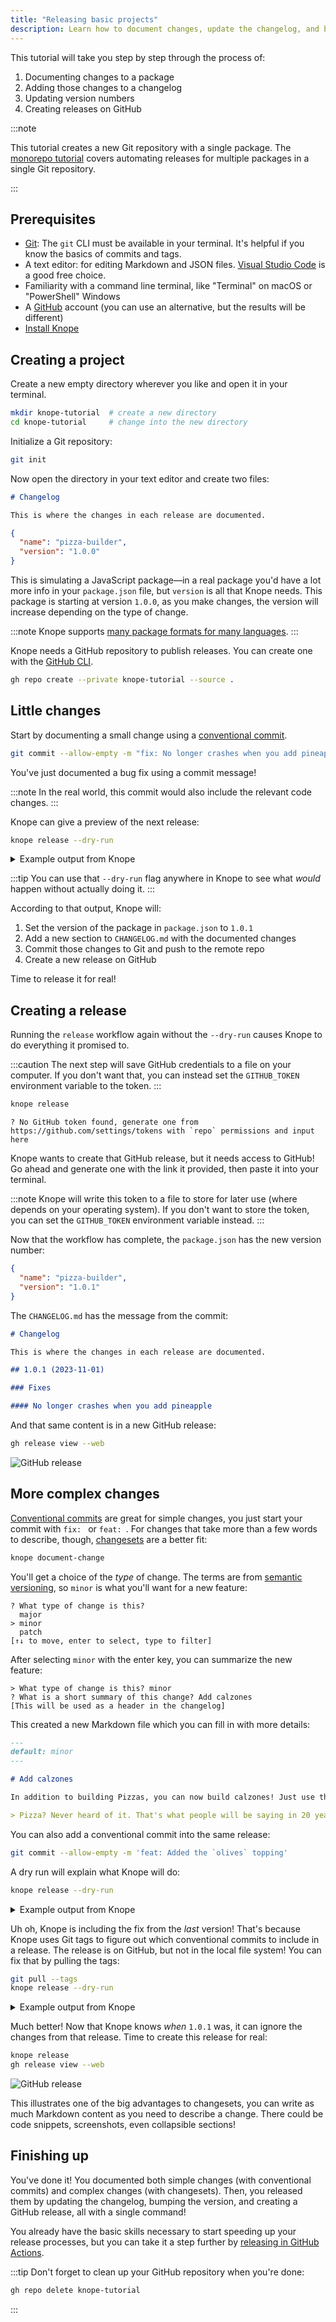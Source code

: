 ```yaml
---
title: "Releasing basic projects"
description: Learn how to document changes, update the changelog, and bump package versions
---
```


This tutorial will take you step by step through the process of:

1. Documenting changes to a package
2. Adding those changes to a changelog
3. Updating version numbers
4. Creating releases on GitHub

:::note

This tutorial creates a new Git repository with a single package.
The [monorepo tutorial](/tutorials/releasing-multiple-packages) covers automating releases for multiple packages in a single Git repository.

:::

## Prerequisites

- [Git](https://git-scm.com/): The `git` CLI must be available in your terminal.
  It's helpful if you know the basics of commits and tags.
- A text editor: for editing Markdown and JSON files. [Visual Studio Code](https://code.visualstudio.com/) is a good free choice.
- Familiarity with a command line terminal, like "Terminal" on macOS or "PowerShell" Windows
- A [GitHub](https://github.com) account (you can use an alternative, but the results will be different)
- [Install Knope](/installation)

## Creating a project

Create a new empty directory wherever you like and open it in your terminal.

```sh
mkdir knope-tutorial  # create a new directory
cd knope-tutorial     # change into the new directory
```

Initialize a Git repository:

```sh
git init
```

Now open the directory in your text editor and create two files:

```md title="CHANGELOG.md"
# Changelog

This is where the changes in each release are documented.
```

```json title="package.json"
{
  "name": "pizza-builder",
  "version": "1.0.0"
}
```

This is simulating a JavaScript package—in a real package you'd have a lot more info in your `package.json` file,
but `version` is all that Knope needs.
This package is starting at version `1.0.0`,
as you make changes, the version will increase depending on the type of change.

:::note
Knope supports [many package formats for many languages](../reference/config/versioned_files).
:::

Knope needs a GitHub repository to publish releases. You can create one with the [GitHub CLI](https://cli.github.com/).

```sh
gh repo create --private knope-tutorial --source .
```

## Little changes

Start by documenting a small change using a [conventional commit].

```sh
git commit --allow-empty -m "fix: No longer crashes when you add pineapple"
```

You've just documented a bug fix using a commit message!

:::note
In the real world, this commit would also include the relevant code changes.
:::

Knope can give a preview of the next release:

```sh
knope release --dry-run
```

<details>
    <summary>Example output from Knope</summary>

```text
Would add the following to package.json: 1.0.1
Would add the following to CHANGELOG.md:
## 1.0.1 (2023-11-01)

### Fixes

#### No longer crashes when you add pineapple

Would add files to git:
package.json
CHANGELOG.md
Would run git commit -m "chore: prepare release 1.0.1" && git push
Would create a release on GitHub with name 1.0.1 (2023-11-01) and tag v1.0.1 and body:

## Fixes

### No longer crashes when you add pineapple
```

</details>

:::tip
You can use that `--dry-run` flag anywhere in Knope to see what _would_ happen without actually doing it.
:::

According to that output, Knope will:

1. Set the version of the package in `package.json` to `1.0.1`
2. Add a new section to `CHANGELOG.md` with the documented changes
3. Commit those changes to Git and push to the remote repo
4. Create a new release on GitHub

Time to release it for real!

## Creating a release

Running the `release` workflow again without the `--dry-run` causes Knope to do everything it promised to.

:::caution
The next step will save GitHub credentials to a file on your computer.
If you don't want that, you can instead set the `GITHUB_TOKEN` environment variable to the token.
:::

```sh
knope release
```

```
? No GitHub token found, generate one from https://github.com/settings/tokens with `repo` permissions and input here
```

Knope wants to create that GitHub release, but it needs access to GitHub!
Go ahead and generate one with the link it provided, then paste it into your terminal.

:::note
Knope will write this token to a file to store for later use (where depends on your operating system).
If you don't want to store the token, you can set the `GITHUB_TOKEN` environment variable instead.
:::

Now that the workflow has complete, the `package.json` has the new version number:

```json title="package.json" {3}
{
  "name": "pizza-builder",
  "version": "1.0.1"
}
```

The `CHANGELOG.md` has the message from the commit:

```md title="CHANGELOG.md" {5-9}
# Changelog

This is where the changes in each release are documented.

## 1.0.1 (2023-11-01)

### Fixes

#### No longer crashes when you add pineapple
```

And that same content is in a new GitHub release:

```sh
gh release view --web
```

![GitHub release](./release_1.0.1.png)

## More complex changes

[Conventional commits] are great for simple changes, you just start your commit with `fix: ` or `feat: `.
For changes that take more than a few words to describe, though, [changesets] are a better fit:

```sh
knope document-change
```

You'll get a choice of the _type_ of change.
The terms are from [semantic versioning], so `minor` is what you'll want for a new feature:

```
? What type of change is this?
  major
> minor
  patch
[↑↓ to move, enter to select, type to filter]
```

After selecting `minor` with the enter key, you can summarize the new feature:

```
> What type of change is this? minor
? What is a short summary of this change? Add calzones
[This will be used as a header in the changelog]
```

This created a new Markdown file which you can fill in with more details:

```md title=".changeset/add_calzones.md" ins={6-9}
---
default: minor
---

# Add calzones

In addition to building Pizzas, you can now build calzones! Just use the new `--calzone` option!

> Pizza? Never heard of it. That's what people will be saying in 20 years, because pizza is old news. Pizza is your grandfather's calzone.
```

You can also add a conventional commit into the same release:

```sh
git commit --allow-empty -m 'feat: Added the `olives` topping'
```

A dry run will explain what Knope will do:

```sh
knope release --dry-run
```

<details>
    <summary>Example output from Knope</summary>

```text {16-18,37-39}
Would delete: .changeset/add_calzones.md
Would add the following to package.json: 1.1.0
Would add the following to CHANGELOG.md:
## 1.1.0 (2023-11-02)

### Features

#### Added the `olives` topping

#### Add calzones

In addition to building Pizzas, you can now build calzones! Just use the new `--calzone` option!

> Pizza? Never heard of it. That's what people will be saying in 20 years, because pizza is old news. Pizza is your grandfather's calzone.

### Fixes

#### No longer crashes when you add pineapple

Would add files to git:
package.json
CHANGELOG.md
.changeset/add_calzones.md
Would run git commit -m "chore: prepare release 1.1.0" && git push
Would create a release on GitHub with name 1.1.0 (2023-11-02) and tag v1.1.0 and body:

## Features

### Added the `olives` topping

### Add calzones

In addition to building Pizzas, you can now build calzones! Just use the new `--calzone` option!

> Pizza? Never heard of it. That's what people will be saying in 20 years, because pizza is old news. Pizza is your grandfather's calzone.

## Fixes

### No longer crashes when you add pineapple

```

</details>

Uh oh, Knope is including the fix from the _last_ version!
That's because Knope uses Git tags to figure out which conventional commits to include in a release.
The release is on GitHub, but not in the local file system! You can fix that by pulling the tags:

```sh
git pull --tags
knope release --dry-run
```

<details>
    <summary>Example output from Knope</summary>

```text
Would delete: .changeset/add_calzones.md
Would add the following to package.json: 1.1.0
Would add the following to CHANGELOG.md:
## 1.1.0 (2023-11-02)

### Features

#### Added the `olives` topping

#### Add calzones

In addition to building Pizzas, you can now build calzones! Just use the new `--calzone` option!

> Pizza? Never heard of it. That's what people will be saying in 20 years, because pizza is old news. Pizza is your grandfather's calzone.

Would add files to git:
package.json
CHANGELOG.md
.changeset/add_calzones.md
Would run git commit -m "chore: prepare release 1.1.0" && git push
Would create a release on GitHub with name 1.1.0 (2023-11-02) and tag v1.1.0 and body:

## Features

### Added the `olives` topping

### Add calzones

In addition to building Pizzas, you can now build calzones! Just use the new `--calzone` option!

> Pizza? Never heard of it. That's what people will be saying in 20 years, because pizza is old news. Pizza is your grandfather's calzone.
```

</details>

Much better!
Now that Knope knows _when_ `1.0.1` was, it can ignore the changes from that release.
Time to create this release for real:

```sh
knope release
gh release view --web
```

![GitHub release](./release_1.1.0.png)

This illustrates one of the big advantages to changesets,
you can write as much Markdown content as you need to describe a change.
There could be code snippets, screenshots, even collapsible sections!

## Finishing up

You've done it!
You documented both simple changes (with conventional commits)
and complex changes (with changesets).
Then, you released them by updating the changelog, bumping the version,
and creating a GitHub release, all with a single command!

You already have the basic skills necessary to start speeding up your release processes,
but you can take it a step further by [releasing in GitHub Actions](../recipes/github-actions-pr).

:::tip
Don't forget to clean up your GitHub repository when you're done:

```sh
gh repo delete knope-tutorial
```

:::

[conventional commit]: /reference/concepts/conventional-commits
[conventional commits]: /reference/concepts/conventional-commits
[changesets]: /reference/concepts/changeset
[semantic versioning]: /reference/concepts/semantic-versioning
